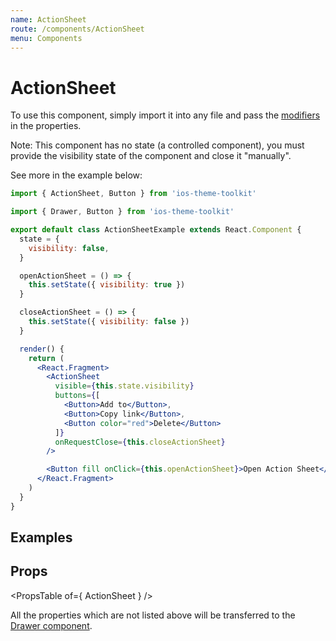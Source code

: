 ```yaml
---
name: ActionSheet
route: /components/ActionSheet
menu: Components
---
```



# ActionSheet

To use this component, simply import it into any file and pass the [modifiers](#/#props) in the properties.

Note: This component has no state (a controlled component), you must provide the visibility state of the component and close it "manually".

See more in the example below:

```jsx
import { ActionSheet, Button } from 'ios-theme-toolkit'

import { Drawer, Button } from 'ios-theme-toolkit'

export default class ActionSheetExample extends React.Component {
  state = {
    visibility: false,
  }

  openActionSheet = () => {
    this.setState({ visibility: true })
  }

  closeActionSheet = () => {
    this.setState({ visibility: false })
  }

  render() {
    return (
      <React.Fragment>
        <ActionSheet
          visible={this.state.visibility}
          buttons={[
            <Button>Add to</Button>,
            <Button>Copy link</Button>,
            <Button color="red">Delete</Button>
          ]}
          onRequestClose={this.closeActionSheet}
        />

        <Button fill onClick={this.openActionSheet}>Open Action Sheet</Button>
      </React.Fragment>
    )
  }
}
```

## Examples

<Playground>
  <ActionSheetExample />
</Playground>

## Props

<PropsTable of={ ActionSheet } />

All the properties which are not listed above will be transferred to the [Drawer component](#/components/Drawer).
